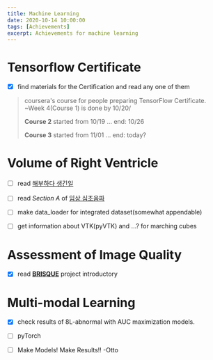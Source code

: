 ```yaml
---
title: Machine Learning
date: 2020-10-14 10:00:00
tags: [Achievements]
excerpt: Achievements for machine learning
---
```


# Tensorflow Certificate

- [x] find materials for the Certification and read any one of them

> coursera's course for people preparing TensorFlow Certificate. ~Week 4(Course 1) is done by 10/20/
>
> __Course 2__ started from 10/19 ... end: 10/26
>
> __Course 3__ started from 11/01 ... end: today? 

# Volume of Right Ventricle

- [ ] read [해부하다 생긴일](/todo/#further-readings)

- [ ] read _Section A_ of [임상 심초음파](/todo/#further-readings)

- [ ] make data_loader for integrated dataset(somewhat appendable)

- [ ] get information about VTK(pyVTK) and ...? for marching cubes

# Assessment of Image Quality

- [x] read [__BRISQUE__](https://www.learnopencv.com/image-quality-assessment-brisque/) project introductory

# Multi-modal Learning

- [x] check results of 8L-abnormal with AUC maximization models.

- [ ] pyTorch

- [ ] Make Models! Make Results!! -Otto